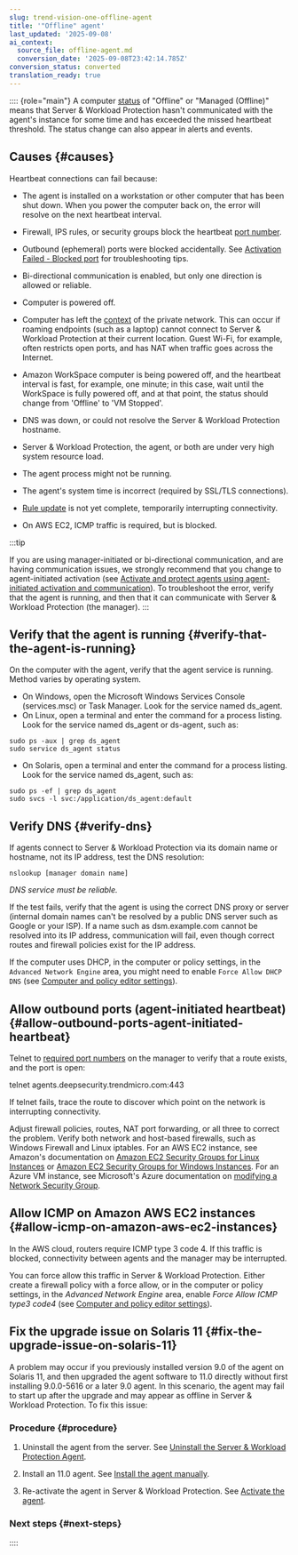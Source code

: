 ```yaml
---
slug: trend-vision-one-offline-agent
title: '"Offline" agent'
last_updated: '2025-09-08'
ai_context:
  source_file: offline-agent.md
  conversion_date: '2025-09-08T23:42:14.785Z'
conversion_status: converted
translation_ready: true
---
```


:::: {role="main"}
A computer [status](computer-agent-statuses.mdx) of "Offline" or "Managed (Offline)" means that Server & Workload Protection hasn't communicated with the agent's instance for some time and has exceeded the missed heartbeat threshold. The status change can also appear in alerts and events.

## Causes {#causes}

Heartbeat connections can fail because:

- The agent is installed on a workstation or other computer that has been shut down. When you power the computer back on, the error will resolve on the next heartbeat interval.

- Firewall, IPS rules, or security groups block the heartbeat [port number](swp-port-numbers.mdx).

- Outbound (ephemeral) ports were blocked accidentally. See [Activation Failed - Blocked port](error-activation-failed.mdx) for troubleshooting tips.

- Bi-directional communication is enabled, but only one direction is allowed or reliable.

- Computer is powered off.

- Computer has left the [context](define-contexts-for-use-policies.mdx) of the private network. This can occur if roaming endpoints (such as a laptop) cannot connect to Server & Workload Protection at their current location. Guest Wi-Fi, for example, often restricts open ports, and has NAT when traffic goes across the Internet.

- Amazon WorkSpace computer is being powered off, and the heartbeat interval is fast, for example, one minute; in this case, wait until the WorkSpace is fully powered off, and at that point, the status should change from 'Offline' to 'VM Stopped'.

- DNS was down, or could not resolve the Server & Workload Protection hostname.

- Server & Workload Protection, the agent, or both are under very high system resource load.

- The agent process might not be running.

- The agent's system time is incorrect (required by SSL/TLS connections).

- [Rule update](system-events.mdx) is not yet complete, temporarily interrupting connectivity.

- On AWS EC2, ICMP traffic is required, but is blocked.

:::tip

If you are using manager-initiated or bi-directional communication, and are having communication issues, we strongly recommend that you change to agent-initiated activation (see [Activate and protect agents using agent-initiated activation and communication](agent-initiated-activation.mdx)). To troubleshoot the error, verify that the agent is running, and then that it can communicate with Server & Workload Protection (the manager).
:::

## Verify that the agent is running {#verify-that-the-agent-is-running}

On the computer with the agent, verify that the agent service is running. Method varies by operating system.

- On Windows, open the Microsoft Windows Services Console (services.msc) or Task Manager. Look for the service named ds_agent.
- On Linux, open a terminal and enter the command for a process listing. Look for the service named ds_agent or ds-agent, such as:

``` codeblock
sudo ps -aux | grep ds_agent
sudo service ds_agent status
```

- On Solaris, open a terminal and enter the command for a process listing. Look for the service named ds_agent, such as:

``` codeblock
sudo ps -ef | grep ds_agent
sudo svcs -l svc:/application/ds_agent:default
```

## Verify DNS {#verify-dns}

If agents connect to Server & Workload Protection via its domain name or hostname, not its IP address, test the DNS resolution:

`nslookup [manager domain name]`

*DNS service must be reliable.*

If the test fails, verify that the agent is using the correct DNS proxy or server (internal domain names can't be resolved by a public DNS server such as Google or your ISP). If a name such as dsm.example.com cannot be resolved into its IP address, communication will fail, even though correct routes and firewall policies exist for the IP address.

If the computer uses DHCP, in the computer or policy settings, in the `Advanced Network Engine` area, you might need to enable `Force Allow DHCP DNS` (see [Computer and policy editor settings](network-engine-settings.mdx)).

## Allow outbound ports (agent-initiated heartbeat) {#allow-outbound-ports-agent-initiated-heartbeat}

Telnet to [required port numbers](swp-port-numbers.mdx) on the manager to verify that a route exists, and the port is open:

telnet agents.deepsecurity.trendmicro.com:443

If telnet fails, trace the route to discover which point on the network is interrupting connectivity.

Adjust firewall policies, routes, NAT port forwarding, or all three to correct the problem. Verify both network and host-based firewalls, such as Windows Firewall and Linux iptables. For an AWS EC2 instance, see Amazon's documentation on [Amazon EC2 Security Groups for Linux Instances](https://docs.aws.amazon.com/AWSEC2/latest/UserGuide/ec2-security-groups.mdx) or [Amazon EC2 Security Groups for Windows Instances](https://docs.aws.amazon.com/AWSEC2/latest/WindowsGuide/ec2-security-groups.mdx). For an Azure VM instance, see Microsoft's Azure documentation on [modifying a Network Security Group](https://docs.microsoft.com/en-us/azure/virtual-network/virtual-network-vnet-plan-design-arm).

## Allow ICMP on Amazon AWS EC2 instances {#allow-icmp-on-amazon-aws-ec2-instances}

In the AWS cloud, routers require ICMP type 3 code 4. If this traffic is blocked, connectivity between agents and the manager may be interrupted.

You can force allow this traffic in Server & Workload Protection. Either create a firewall policy with a force allow, or in the computer or policy settings, in the *Advanced Network Engine* area, enable *Force Allow ICMP type3 code4* (see [Computer and policy editor settings](network-engine-settings.mdx)).

## Fix the upgrade issue on Solaris 11 {#fix-the-upgrade-issue-on-solaris-11}

A problem may occur if you previously installed version 9.0 of the agent on Solaris 11, and then upgraded the agent software to 11.0 directly without first installing 9.0.0-5616 or a later 9.0 agent. In this scenario, the agent may fail to start up after the upgrade and may appear as offline in Server & Workload Protection. To fix this issue:

### Procedure {#procedure}

1.  Uninstall the agent from the server. See [Uninstall the Server & Workload Protection Agent](uninstall-swp-agent.mdx).

2.  Install an 11.0 agent. See [Install the agent manually](install-agent.mdx).

3.  Re-activate the agent in Server & Workload Protection. See [Activate the agent](activate-agent.mdx).

### Next steps {#next-steps}
::::
